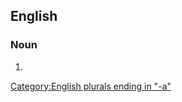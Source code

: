 ==English==

===Noun===
{{head|en|noun form}}

# {{plural of|appressorium|lang=en}}

[[Category:English plurals ending in "-a"]]